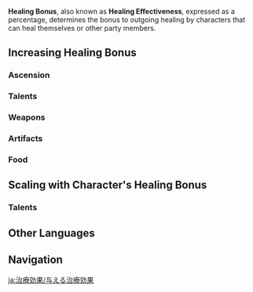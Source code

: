 {{CustomTabs
|tab1 = Overview
|tab2 = Healing Bonus
|tab3 = Incoming Healing Bonus
}}
{{Terminology Infobox
|title        = Healing Bonus
|image        = Icon Attribute Healing.png
|type         = Attributes
}}
'''Healing Bonus''', also known as '''Healing Effectiveness''', expressed as a percentage, determines the bonus to outgoing healing by characters that can heal themselves or other party members.

==Increasing Healing Bonus==
===Ascension===
{{Characters by Ascension Stat Table|Healing Bonus}}

===Talents===
{{Talents by Category Table|Healing Bonus Talents}}
<!--
===Constellations===
{{Constellations by Category Table|Healing Bonus Constellations}}-->

===Weapons===
{{Weapons by Category Table|Healing Bonus Passive Weapons}}

===Artifacts===
{{Artifacts by Category Table|Healing Bonus Artifacts}}

===Food===
{{Food by Category Table|Healing Improvement Dishes}}

==Scaling with Character's Healing Bonus==
===Talents===
{{Talents by Category Table|Healing Bonus Scaling Talents}}

==Other Languages==
{{Other Languages
|en      = Healing Bonus
|zhs     = 治疗加成
|zhs_rm  = Zhìliáo Jiāchéng
|zht     = 治療加成
|zht_rm  = Zhìliáo Jiāchéng
|zh_tl   = 
|ja      = 与える治療効果
|ja_rm   = Ataeru Chiryou Kouka
|ja_tl   = 
|ko      = 치유 보너스
|ko_tl   = 
|es      = Bono de Curación
|es_tl   = Healing Bonus
|fr      = Bonus de soins
|fr_tl   = Healing Bonus
|ru      = Бонус лечения
|ru_tl   = 
|th      = โบนัสการรักษา
|th_rm   = 
|th_tl   = 
|vi      = Tăng Trị Liệu
|vi_tl   = 
|de      = Heilungsbonus
|de_tl   = Healing Bonus
|id      = Healing Bonus
|pt      = Bônus de Cura
|pt_tl   = 
|tr      = İyileştirme Bonusu
|tr_tl   = Healing Bonus
|it      = Bonus di guarigione
|it_tl   = 
}}

==Navigation==
{{Attribute Navbox}}

[[ja:治療効果/与える治療効果]]